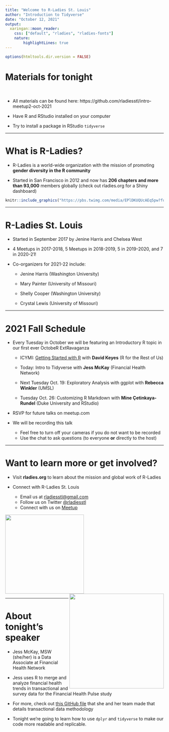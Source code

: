 ```yaml
---
title: "Welcome to R-Ladies St. Louis"
author: "Introduction to Tidyverse"
date: "October 12, 2021"
output:
  xaringan::moon_reader:
    css: ["default", "rladies", "rladies-fonts"]
    nature: 
        highlightLines: true
---
```


```r
options(htmltools.dir.version = FALSE)
```

# Materials for tonight 

<br>

- All materials can be found here: https://github.com/rladiesstl/intro-meetup2-oct-2021


- Have R and RStudio installed on your computer

- Try to install a package in RStudio `tidyverse`

---

# What is R-Ladies?

- R-Ladies is a world-wide organization with the mission of promoting **gender diversity in the R community**  

- Started in San Francisco in 2012 and now has **206 chapters and more than 93,000** members globally (check out rladies.org for a Shiny dashboard)

```r
knitr::include_graphics("https://pbs.twimg.com/media/EPlDKUQUcAEq5pw?format=jpg&name=small")

```

---

# R-Ladies St. Louis 

* Started in September 2017 by Jenine Harris and Chelsea West 

* 4 Meetups in 2017-2018, 5 Meetups in 2018-2019, 5 in 2019-2020, and 7 in 2020-21!

* Co-organizers for 2021-22 include:

  - Jenine Harris (Washington University)  
    
  - Mary Painter (University of Missouri)  
    
  - Shelly Cooper (Washington University)  
    
  - Crystal Lewis (University of Missouri)
  
---
  
# 2021 Fall Schedule

* Every Tuesday in October we will be featuring an Introductory R topic in our first ever OctobeR ExtRavaganza

  - ICYMI: [Getting Started with R](https://www.youtube.com/watch?v=tbeLU71ZKkU) with **David Keyes** (R for the Rest of Us)
  
  - Today: Intro to Tidyverse with **Jess McKay** (Financial Health Network)
  
  - Next Tuesday Oct. 19: Exploratory Analysis with ggplot with **Rebecca Winkler** (UMSL)
  
  - Tuesday Oct. 26: Customizing R Markdown with **Mine Çetinkaya-Rundel** (Duke University and RStudio)
    
* RSVP for future talks on meetup.com

* We will be recording this talk
  
    - Feel free to turn off your cameras if you do not want to be recorded
    - Use the chat to ask questions (to everyone **or** directly to the host)

---

# Want to learn more or get involved?

- Visit **rladies.org** to learn about the mission and global work of R-Ladies 

- Connect with R-Ladies St. Louis 
    + Email us at <a href = "mailto:rladiesstl@gmail.com">rladiesstl@gmail.com</a> 
    + Follow us on Twitter <a href="https://twitter.com/RLadiesSTL">@rladiesstl</a>
    + Connect with us on <a href="https://www.meetup.com/R-Ladies-St-Louis/">Meetup</a>
    
<img src = "https://github.com/rladies/starter-kit/blob/master/logo/R-LadiesGlobal_RBG_online_LogoOnly.png?raw=true" width = 250/><img src = "https://media.giphy.com/media/3o7abBphHJngINCHio/giphy.gif" width = "300" align = "right"/>

---

# About tonight's speaker

- Jess McKay, MSW (she/her) is a Data Associate at Financial Health Network

- Jess uses R to merge and analyze financial health trends in transactional and survey data for the Financial Health Pulse study

- For more, check out [this GitHub file](https://github.com/financialhealthnetwork/pulse-transactional-methodology-public-/blob/main/pulse%20transactional%20methodology.md) that she and her team made that details transactional data methodology 

- Tonight we're going to learn how to use `dplyr` and `tidyverse` to make our code more readable and replicable. 


